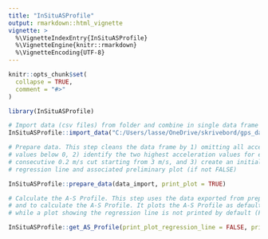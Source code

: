 ```yaml
---
title: "InSituASProfile"
output: rmarkdown::html_vignette
vignette: >
  %\VignetteIndexEntry{InSituASProfile}
  %\VignetteEngine{knitr::rmarkdown}
  %\VignetteEncoding{UTF-8}
---
```


```r
knitr::opts_chunk$set(
  collapse = TRUE,
  comment = "#>"
)
```

```r
library(InSituASProfile)

# Import data (csv files) from folder and combine in single data frame for analysis.  
InSituASProfile::import_data("C:/Users/lasse/OneDrive/skrivebord/gps_data", Velocity, Acceleration)

```


```r

# Prepare data. This step cleans the data frame by 1) omitting all acceleration
# values below 0, 2) identify the two highest acceleration values for every 
# consecutive 0.2 m/s cut starting from 3 m/s, and 3) create an initial 
# regression line and associated preliminary plot (if not FALSE) 

InSituASProfile::prepare_data(data_import, print_plot = TRUE)

```

```r

# Calculate the A-S Profile. This step uses the data exported from prepare_data,
# and to calculate the A-S Profile. It plots the A-S Profile as default (TRUE), 
# while a plot showing the regression line is not printed by default (FALSE).

InSituASProfile::get_AS_Profile(print_plot_regression_line = FALSE, print_AS_plot = TRUE)

```
